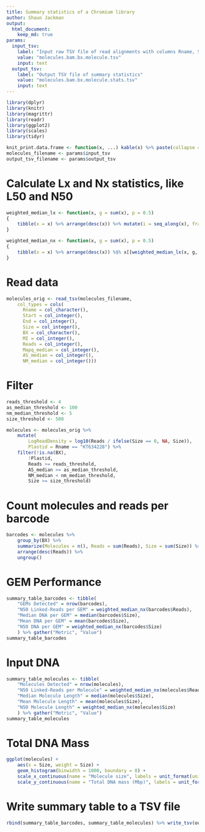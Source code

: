 ```yaml
---
title: Summary statistics of a Chromium library
author: Shaun Jackman
output:
  html_document:
    keep_md: true
params:
  input_tsv:
    label: "Input raw TSV file of read alignments with columns Rname, Start, End, Size, BX, MI, Reads, Mapq_median, AS_median, NM_median"
    value: "molecules.bam.bx.molecule.tsv"
    input: text
  output_tsv:
    label: "Output TSV file of summary statistics"
    value: "molecules.bam.bx.molecule.stats.tsv"
    input: text
---
```


```r
library(dplyr)
library(knitr)
library(magrittr)
library(readr)
library(ggplot2)
library(scales)
library(tidyr)

knit_print.data.frame <- function(x, ...) kable(x) %>% paste(collapse = "\n") %>% asis_output
molecules_filename <- params$input_tsv
output_tsv_filename <- params$output_tsv
```

# Calculate Lx and Nx statistics, like L50 and N50
```r
weighted_median_lx <- function(x, g = sum(x), p = 0.5)
{
	tibble(x = x) %>% arrange(desc(x)) %>% mutate(i = seq_along(x), fraction = cumsum(x) / g) %>% filter(fraction >= p) %$% i[[1]]
}

weighted_median_nx <- function(x, g = sum(x), p = 0.5)
{
	tibble(x = x) %>% arrange(desc(x)) %$% x[[weighted_median_lx(x, g, p)]]
}
```

# Read data
```r
molecules_orig <- read_tsv(molecules_filename,
	col_types = cols(
	  Rname = col_character(),
	  Start = col_integer(),
	  End = col_integer(),
	  Size = col_integer(),
	  BX = col_character(),
	  MI = col_integer(),
	  Reads = col_integer(),
	  Mapq_median = col_integer(),
	  AS_median = col_integer(),
	  NM_median = col_integer()))
```

# Filter
```r
reads_threshold <- 4
as_median_threshold <- 100
nm_median_threshold <- 5
size_threshold <- 500

molecules <- molecules_orig %>%
	mutate(
		LogReadDensity = log10(Reads / ifelse(Size == 0, NA, Size)),
		Plastid = Rname == "KT634228") %>%
	filter(!is.na(BX),
		!Plastid,
		Reads >= reads_threshold,
		AS_median >= as_median_threshold,
		NM_median < nm_median_threshold,
		Size >= size_threshold)
```

# Count molecules and reads per barcode
```r
barcodes <- molecules %>%
	group_by(BX) %>%
	summarize(Molecules = n(), Reads = sum(Reads), Size = sum(Size)) %>%
	arrange(desc(Reads)) %>%
	ungroup()
```

# GEM Performance
```r
summary_table_barcodes <- tibble(
	"GEMs Detected" = nrow(barcodes),
	"N50 Linked-Reads per GEM" = weighted_median_nx(barcodes$Reads),
	"Median DNA per GEM" = median(barcodes$Size),
	"Mean DNA per GEM" = mean(barcodes$Size),
	"N50 DNA per GEM" = weighted_median_nx(barcodes$Size)
	) %>% gather("Metric", "Value")
summary_table_barcodes
```

# Input DNA
```r
summary_table_molecules <- tibble(
	"Molecules Detected" = nrow(molecules),
	"N50 Linked-Reads per Molecule" = weighted_median_nx(molecules$Reads),
	"Median Molecule Length" = median(molecules$Size),
	"Mean Molecule Length" = mean(molecules$Size),
	"N50 Molecule Length" = weighted_median_nx(molecules$Size)
	) %>% gather("Metric", "Value")
summary_table_molecules
```

# Total DNA Mass
```r
ggplot(molecules) +
	aes(x = Size, weight = Size) +
	geom_histogram(binwidth = 1000, boundary = 0) +
	scale_x_continuous(name = "Molecule size", labels = unit_format(unit = "kbp", scale = 1e-3)) +
	scale_y_continuous(name = "Total DNA mass (Mbp)", labels = unit_format(unit = "Mbp", scale = 1e-6))
```

# Write summary table to a TSV file
```r
rbind(summary_table_barcodes, summary_table_molecules) %>% write_tsv(output_tsv_filename)
```

